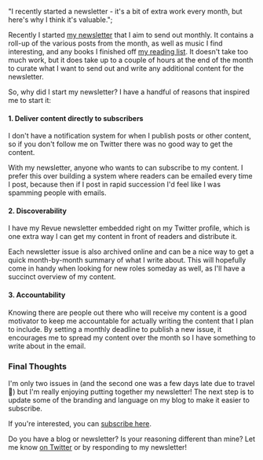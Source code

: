   "I recently started a newsletter - it's a bit of extra work every month, but here's why I think it's valuable.";

Recently I started [my newsletter](https://www.getrevue.co/profile/keegandonley 'Revue Profile') that I aim to send out monthly. It contains a roll-up of the various posts from the month, as well as music I find interesting, and any books I finished off [my reading list](https://keegandonley.com/library 'Reading List'). It doesn't take too much work, but it does take up to a couple of hours at the end of the month to curate what I want to send out and write any additional content for the newsletter.

So, why did I start my newsletter? I have a handful of reasons that inspired me to start it:

#### 1. Deliver content directly to subscribers

I don't have a notification system for when I publish posts or other content, so if you don't follow me on Twitter there was no good way to get the content.

With my newsletter, anyone who wants to can subscribe to my content. I prefer this over building a system where readers can be emailed every time I post, because then if I post in rapid succession I'd feel like I was spamming people with emails.

#### 2. Discoverability

I have my Revue newsletter embedded right on my Twitter profile, which is one extra way I can get my content in front of readers and distribute it.

Each newsletter issue is also archived online and can be a nice way to get a quick month-by-month summary of what I write about. This will hopefully come in handy when looking for new roles someday as well, as I'll have a succinct overview of my content.

#### 3. Accountability

Knowing there are people out there who will receive my content is a good motivator to keep me accountable for actually writing the content that I plan to include. By setting a monthly deadline to publish a new issue, it encourages me to spread my content over the month so I have something to write about in the email.

### Final Thoughts

I'm only two issues in (and the second one was a few days late due to travel 😬) but I'm really enjoying putting together my newsletter! The next step is to update some of the branding and language on my blog to make it easier to subscribe.

If you're interested, you can [subscribe here](https://www.getrevue.co/profile/keegandonley 'Subscribe Here').

Do you have a blog or newsletter? Is your reasoning different than mine? Let me know [on Twitter](https://twitter.com/keegandonley 'Twitter profile') or by responding to my newsletter!
